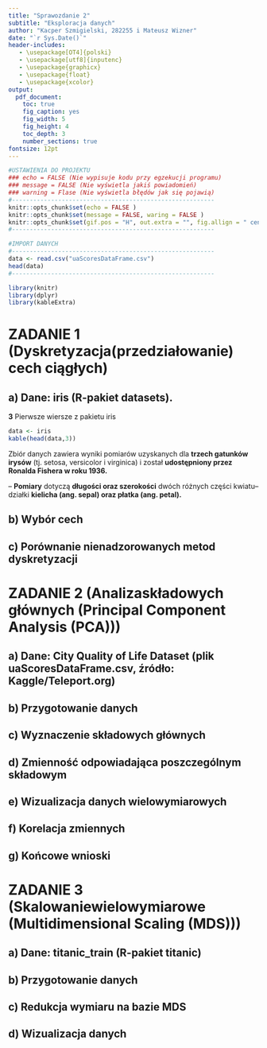```yaml
---
title: "Sprawozdanie 2"
subtitle: "Eksploracja danych"
author: "Kacper Szmigielski, 282255 i Mateusz Wizner"
date: "`r Sys.Date()`"
header-includes:
   - \usepackage[OT4]{polski}
   - \usepackage[utf8]{inputenc}
   - \usepackage{graphicx}
   - \usepackage{float}
   - \usepackage{xcolor}
output: 
  pdf_document:
    toc: true
    fig_caption: yes
    fig_width: 5 
    fig_height: 4 
    toc_depth: 3  
    number_sections: true
fontsize: 12pt 
---
```


```r
#USTAWIENIA DO PROJEKTU 
### echo = FALSE (Nie wypisuje kodu przy egzekucji programu)
### message = FALSE (Nie wyświetla jakiś powiadomień)
### warning = Flase (Nie wyświetla błędów jak się pojawią)
#---------------------------------------------------------
knitr::opts_chunk$set(echo = FALSE )
knitr::opts_chunk$set(message = FALSE, waring = FALSE )
knitr::opts_chunk$set(gif.pos = "H", out.extra = "", fig.allign = " center")
#---------------------------------------------------------
```

```r
#IMPORT DANYCH
#---------------------------------------------------------
data <- read.csv("uaScoresDataFrame.csv") 
head(data)
#---------------------------------------------------------

```

```r
library(knitr)
library(dplyr)
library(kableExtra)

```
# ZADANIE 1 (Dyskretyzacja(przedziałowanie) cech ciągłych)
##  a) Dane: iris (R-pakiet datasets).

**3** Pierwsze wiersze z pakietu iris
```r
data <- iris
kable(head(data,3))
```
Zbiór danych zawiera wyniki pomiarów uzyskanych dla **trzech gatunków irysów** (tj. setosa, versicolor i virginica) i został **udostępniony przez Ronalda Fishera w roku 1936.**

– **Pomiary** dotyczą **długości oraz szerokości** dwóch różnych części kwiatu– działki **kielicha (ang. sepal) oraz płatka (ang. petal).**

##  b) Wybór cech
##  c) Porównanie nienadzorowanych metod dyskretyzacji

# ZADANIE 2 (Analizaskładowych głównych (Principal Component Analysis (PCA)))
##  a) Dane: City Quality of Life Dataset (plik uaScoresDataFrame.csv, źródło: Kaggle/Teleport.org)
##  b) Przygotowanie danych
##  c) Wyznaczenie składowych głównych
##  d) Zmienność odpowiadająca poszczególnym składowym
##  e) Wizualizacja danych wielowymiarowych
##  f) Korelacja zmiennych
##  g) Końcowe wnioski

# ZADANIE 3 (Skalowaniewielowymiarowe (Multidimensional Scaling (MDS)))
##  a) Dane: titanic_train (R-pakiet titanic)
##  b) Przygotowanie danych
##  c) Redukcja wymiaru na bazie MDS
##  d) Wizualizacja danych
